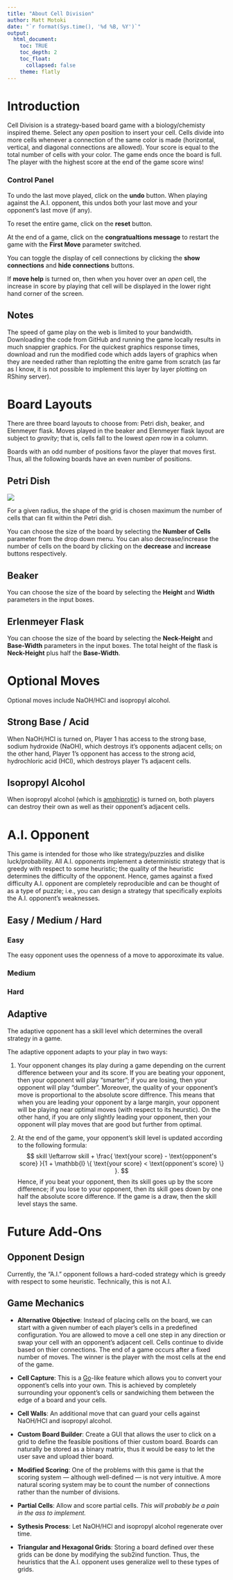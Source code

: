 ---
title: "About Cell Division"
author: Matt Motoki
date: "`r format(Sys.time(), '%d %B, %Y')`"
output: 
  html_document:
    toc: TRUE
    toc_depth: 2
    toc_float: 
      collapsed: false
    theme: flatly
---
<!--
simplex
cosmo
united
readable
-->

<!-- <img src="logo.png" style="position:absolute;top:0px;right:10px;" /> -->



# Introduction 
Cell Division is a strategy-based board game with a biology/chemisty inspired theme.  Select any *open* position to insert your cell.  Cells divide into more cells whenever a connection of the same color is made (horizontal, vertical, and diagonal connections are allowed). Your score is equal to the total number of cells with your color. The game ends once the board is full.  The player with the highest score at the end of the game score wins!



### Control Panel

To undo the last move played, click on the **undo** button. When playing against the A.I. opponent, this undos both your last move and your opponent's last move (if any).

To reset the entire game, click on the **reset** button. 

At the end of a game, click on the **congratualtions message** to restart the game with the **First Move** parameter switched. 

You can toggle the display of cell connections by clicking the **show connections** and **hide connections** buttons. 

If **move help** is turned on, then when you hover over an *open* cell, the increase in score by playing that cell will be displayed in the lower right hand corner of the screen.


## Notes
The speed of game play on the web is limited to your bandwidth.  Downloading the code from GitHub and running the game locally results in much snappier graphics.  For the quickest graphics response times, download and run the modified code which adds layers of graphics when they are needed rather than replotting the enitre game from scratch (as far as I know, it is not possible to implement this layer by layer plotting on RShiny server). 


# Board Layouts
There are three board layouts to choose from: Petri dish, beaker, and Elenmeyer flask.  Moves played in the beaker and Elenmeyer flask layout are subject to *gravity*; that is, cells fall to the lowest *open* row in a column.  

Boards with an odd number of positions favor the player that moves first.  Thus, all the following boards have an even number of positions.  


## Petri Dish
<img src="logo.png" />

For a given radius, the shape of the grid is chosen maximum the number of cells that can fit within the Petri dish.   

You can choose the size of the board by selecting the **Number of Cells** parameter from the drop down menu.  You can also decrease/increase the number of cells on the board by clicking on the **decrease** and **increase** buttons respectively.




## Beaker
You can choose the size of the board by selecting the **Height** and **Width** parameters in the input boxes.  



## Erlenmeyer Flask
You can choose the size of the board by selecting the **Neck-Height** and **Base-Width** parameters in the input boxes.  The total height of the flask is **Neck-Height** plus half the **Base-Width**. 



# Optional Moves
Optional moves include NaOH/HCl and isopropyl alcohol.  

## Strong Base / Acid
When NaOH/HCl is turned on, Player 1 has access to the strong base, sodium hydroxide (NaOH), which destroys it's opponents adjacent cells; on the other hand, Player 1's opponent has access to the strong acid, hydrochloric acid (HCl), which destroys player 1's adjacent cells.  

## Isopropyl Alcohol
When isopropyl alcohol (which is <a href="https://en.wikipedia.org/wiki/Amphoterism" target="_blank">amphiprotic</a>) is turned on, both players can destroy their own as well as their opponent's adjacent cells.  



# A.I. Opponent
This game is intended for those who like strategy/puzzles and dislike luck/probability.  All A.I. opponents implement a deterministic strategy that is greedy with respect to some heuristic; the quality of the heuristic determines the difficulty of the opponent.  Hence, games against a fixed difficulty A.I. opponent are completely reproducible and can be thought of as a type of puzzle; i.e., you can design a strategy that specifically exploits the A.I. opponent's weaknesses.  


## Easy / Medium / Hard

### Easy 
The easy opponent uses the openness of a move to apporoximate its value. 

### Medium

### Hard

## Adaptive
The adaptive opponent has a skill level which determines the overall strategy in a game.  


The adaptive opponent adapts to your play in two ways:

1. Your opponent changes its play during a game depending on the current difference between your and its score.  If you are beating your opponent, then your opponent will play "smarter"; if you are losing, then your opponent will play "dumber".  Moreover, the quality of your opponent's move is proportional to the absolute score diffrence.  This means that when you are leading your opponent by a large margin, your opponent will be playing near optimal moves (with respect to its heurstic).  On the other hand, if you are only slightly leading your opponent, then your opponent will play moves that are good but further from optimal.

2. At the end of the game, your opponent's skill level is updated according to the following formula:
$$
skill \leftarrow skill + \frac{ \text{your score} - \text{opponent's score}  }{1 + \mathbb{I} \{ \text{your score} < \text{opponent's score} \}  }.
$$
Hence, if you beat your opponent, then its skill goes up by the score difference; if you lose to your opponent, then its skill goes down by one half the absolute score difference.  If the game is a draw, then the skill level stays the same.







# Future Add-Ons


## Opponent Design
Currently, the "A.I." opponent follows a hard-coded strategy which is greedy with respect to some heuristic.  Technically, this is not A.I. 



## Game Mechanics
* **Alternative Objective**: Instead of placing cells on the board, we can start with a given number of each player's cells in a predefined configuration.  You are allowed to move a cell one step in any direction or swap your cell with an opponent's adjacent cell.  Cells continue to divide based on thier connections.  The end of a game occurs after a fixed number of moves. The winner is the player with the most cells at the end of the game.  


* **Cell Capture**: This is a <a href="https://en.wikipedia.org/wiki/Go_(game)" target="_blank">Go</a>-like feature which allows you to convert your opponent's cells into your own.  This is achieved by completely surrounding your opponent's cells or sandwiching them between the edge of a board and your cells.  


* **Cell Walls**: An additional move that can guard your cells against NaOH/HCl and isopropyl alcohol.


* **Custom Board Builder**: Create a GUI that allows the user to click on a grid to define the feasible positions of thier custom board.  Boards can naturally be stored as a binary matrix, thus it would be easy to let the user save and upload thier board.  


* **Modified Scoring**: One of the problems with this game is that the scoring system --- although well-defined --- is not very intuitive.  A more natural scoring system may be to count the number of connections rather than the number of divisions.

* **Partial Cells**: Allow and score partial cells. *This will probably be a pain in the ass to implement.*  


* **Sythesis Process**: Let NaOH/HCl and isopropyl alcohol regenerate over time. 


* **Triangular and Hexagonal Grids**: Storing a board defined over these grids can be done by modifying the sub2ind function.  Thus, the heuristics that the A.I. opponent uses generalize well to these types of grids. 

